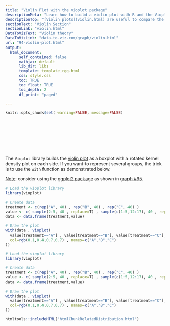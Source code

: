 ```yaml
---
title: "Violin Plot with the vioplot package"
descriptionMeta: "Learn how to build a violin plot with R and the Vioplot library. Reproducible R code is provided."
descriptionTop: "[Violin plots](violin.html) are useful to compare the distribution of several groups. I strongly advise to use [ggplot2](95-violin-plot-with-ggplot2.html) to build them, but the `vioplot` library is an alternative in case you don't want to use the `tidyverse`."
sectionText: "Violin Section"
sectionLink: "violin.html"
DataToVizText: "Violin theory"
DataToVizLink: "data-to-viz.com/graph/violin.html"
url: "94-violin-plot.html"
output:
  html_document:
      self_contained: false    
      mathjax: default
      lib_dir: libs
      template: template_rgg.html
      css: style.css
      toc: TRUE
      toc_float: TRUE
      toc_depth: 2
      df_print: "paged"

---
```



```r
knitr::opts_chunk$set( warning=FALSE, message=FALSE)
```


<div class="container" style="padding-top: 100px">






<div class = "row">
  
<div class = "col-md-5  col-sm-12 align-self-center">

The `Vioplot` library builds the [violin plot](violin.html) as a boxplot with a rotated kernel density plot on each side. If you want to represent several groups, the trick is to use the `with` function as demonstrated below.

<u>Note</u>: consider using the [ggplot2 package](ggplot2.html) as shown in [graph #95](95-violin-plot-with-ggplot2).

</div>
  
<div class = "col-md-7  col-sm-12">
```r
# Load the vioplot library
library(vioplot)
 
# Create data
treatment <- c(rep("A", 40) , rep("B", 40) , rep("C", 40) )
value <- c( sample(2:5, 40 , replace=T) , sample(c(1:5,12:17), 40 , replace=T), sample(1:7, 40 , replace=T) )
data <- data.frame(treatment,value)
 
# Draw the plot
with(data , vioplot( 
  value[treatment=="A"] , value[treatment=="B"], value[treatment=="C"],  
  col=rgb(0.1,0.4,0.7,0.7) , names=c("A","B","C") 
))
```
</div>
</div>

```r
# Load the vioplot library
library(vioplot)
 
# Create data
treatment <- c(rep("A", 40) , rep("B", 40) , rep("C", 40) )
value <- c( sample(2:5, 40 , replace=T) , sample(c(1:5,12:17), 40 , replace=T), sample(1:7, 40 , replace=T) )
data <- data.frame(treatment,value)
 
# Draw the plot
with(data , vioplot( 
  value[treatment=="A"] , value[treatment=="B"], value[treatment=="C"],  
  col=rgb(0.1,0.4,0.7,0.7) , names=c("A","B","C") 
))
```










<!-- Close container -->
</div>




```r
htmltools::includeHTML("htmlChunkRelatedDistribution.html")
```







